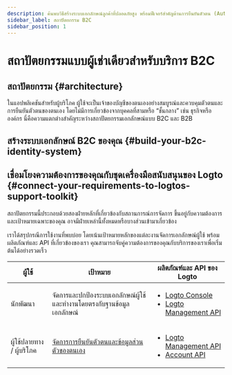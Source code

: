 ```yaml
---
description: ค้นพบวิธีสร้างระบบเอกลักษณ์ลูกค้าที่ปลอดภัยสูง พร้อมฟีเจอร์สำคัญด้านการยืนยันตัวตน (Authentication) และการอนุญาต (Authorization) ครบถ้วน
sidebar_label: สถาปัตยกรรม B2C
sidebar_position: 1
---
```




# สถาปัตยกรรมแบบผู้เช่าเดียวสำหรับบริการ B2C

## สถาปัตยกรรม \{#architecture}

ในแอปพลิเคชันสำหรับผู้บริโภค ผู้ใช้จะเป็นเจ้าของบัญชีของตนเองอย่างสมบูรณ์และควบคุมตัวตนและการยืนยันตัวตนของตนเอง โดยไม่มีการเกี่ยวข้องจากบุคคลที่สามหรือ “ชั้นกลาง” เช่น ธุรกิจหรือองค์กร นี่คือความแตกต่างสำคัญระหว่างสถาปัตยกรรมเอกลักษณ์แบบ B2C และ B2B

<ImageB2c width="100%" height="auto" />

## สร้างระบบเอกลักษณ์ B2C ของคุณ \{#build-your-b2c-identity-system}

<GenericFeatures />

## เชื่อมโยงความต้องการของคุณกับชุดเครื่องมือสนับสนุนของ Logto \{#connect-your-requirements-to-logtos-support-toolkit}

สถาปัตยกรรมนี้ประกอบด้วยสองฝ่ายหลักที่เกี่ยวข้องกับสถานการณ์การจัดการ ขึ้นอยู่กับความต้องการและเป้าหมายเฉพาะของคุณ อาจมีฝ่ายเหล่านี้ทั้งหมดหรือบางส่วนเข้ามาเกี่ยวข้อง

เราได้สรุปกรณีการใช้งานที่พบบ่อย โดยเน้นเป้าหมายหลักของแต่ละงานจัดการเอกลักษณ์ผู้ใช้ พร้อมผลิตภัณฑ์และ API ที่เกี่ยวข้องของเรา คุณสามารถจับคู่ความต้องการของคุณกับบริการของเราเพื่อเริ่มต้นได้อย่างรวดเร็ว

| ผู้ใช้                    | เป้าหมาย                                                               | ผลิตภัณฑ์และ API ของ Logto                                                                                                                                       |
| ------------------------- | ---------------------------------------------------------------------- | ---------------------------------------------------------------------------------------------------------------------------------------------------------------- |
| นักพัฒนา                  | จัดการและปกป้องระบบเอกลักษณ์ผู้ใช้ และทำงานโดยตรงกับฐานข้อมูลเอกลักษณ์ | <ul><li>[Logto Console](https://cloud.logto.io)</li><li>[Logto Management API](https://openapi.logto.io/)</li></ul>                                              |
| ผู้ใช้ปลายทาง / ผู้บริโภค | [จัดการการยืนยันตัวตนและข้อมูลส่วนตัวของตนเอง](/end-user-flows)        | <ul><li>[Logto Management API](https://openapi.logto.io/)</li><li>[Account API](https://openapi.logto.io/operation/operation-getaccountcentersettings)</li></ul> |

<RelatedResource />
